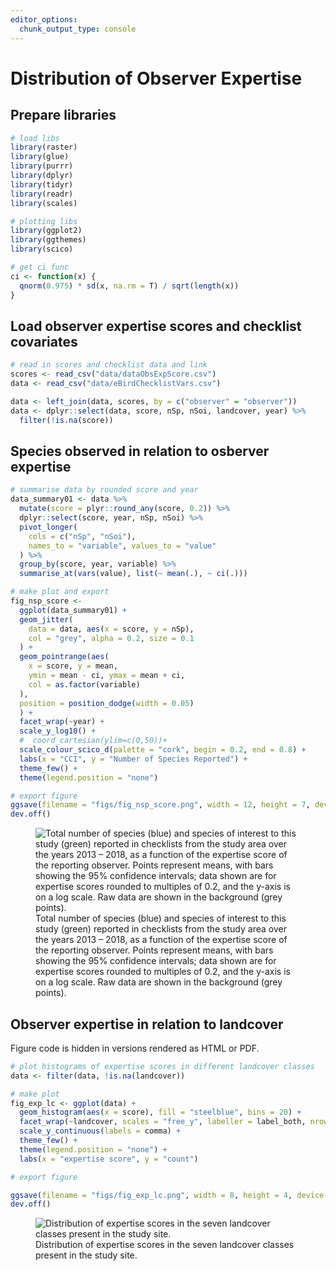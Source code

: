 ```yaml
---
editor_options: 
  chunk_output_type: console
---
```


# Distribution of Observer Expertise

## Prepare libraries

```r
# load libs
library(raster)
library(glue)
library(purrr)
library(dplyr)
library(tidyr)
library(readr)
library(scales)

# plotting libs
library(ggplot2)
library(ggthemes)
library(scico)

# get ci func
ci <- function(x) {
  qnorm(0.975) * sd(x, na.rm = T) / sqrt(length(x))
}
```

## Load observer expertise scores and checklist covariates

```r
# read in scores and checklist data and link
scores <- read_csv("data/dataObsExpScore.csv")
data <- read_csv("data/eBirdChecklistVars.csv")

data <- left_join(data, scores, by = c("observer" = "observer"))
data <- dplyr::select(data, score, nSp, nSoi, landcover, year) %>%
  filter(!is.na(score))
```

## Species observed in relation to osberver expertise

```r
# summarise data by rounded score and year
data_summary01 <- data %>%
  mutate(score = plyr::round_any(score, 0.2)) %>%
  dplyr::select(score, year, nSp, nSoi) %>%
  pivot_longer(
    cols = c("nSp", "nSoi"),
    names_to = "variable", values_to = "value"
  ) %>%
  group_by(score, year, variable) %>%
  summarise_at(vars(value), list(~ mean(.), ~ ci(.)))

# make plot and export
fig_nsp_score <-
  ggplot(data_summary01) +
  geom_jitter(
    data = data, aes(x = score, y = nSp),
    col = "grey", alpha = 0.2, size = 0.1
  ) +
  geom_pointrange(aes(
    x = score, y = mean,
    ymin = mean - ci, ymax = mean + ci,
    col = as.factor(variable)
  ),
  position = position_dodge(width = 0.05)
  ) +
  facet_wrap(~year) +
  scale_y_log10() +
  #  coord_cartesian(ylim=c(0,50))+
  scale_colour_scico_d(palette = "cork", begin = 0.2, end = 0.8) +
  labs(x = "CCI", y = "Number of Species Reported") +
  theme_few() +
  theme(legend.position = "none")

# export figure
ggsave(filename = "figs/fig_nsp_score.png", width = 12, height = 7, device = png(), dpi = 300)
dev.off()
```

![Total number of species (blue) and species of interest to this study (green) reported in checklists from the study area over the years 2013 -- 2018, as a function of the expertise score of the reporting observer. Points represent means, with bars showing the 95% confidence intervals; data shown are for expertise scores rounded to multiples of 0.2, and the y-axis is on a log scale. Raw data are shown in the background (grey points).](figs/fig_nsp_score.png)

## Observer expertise in relation to landcover

Figure code is hidden in versions rendered as HTML or PDF.

```r
# plot histograms of expertise scores in different landcover classes
data <- filter(data, !is.na(landcover))

# make plot
fig_exp_lc <- ggplot(data) +
  geom_histogram(aes(x = score), fill = "steelblue", bins = 20) +
  facet_wrap(~landcover, scales = "free_y", labeller = label_both, nrow = 2) +
  scale_y_continuous(labels = comma) +
  theme_few() +
  theme(legend.position = "none") +
  labs(x = "expertise score", y = "count")

# export figure

ggsave(filename = "figs/fig_exp_lc.png", width = 8, height = 4, device = png(), dpi = 300)
dev.off()
```

![Distribution of expertise scores in the seven landcover classes present in the study site.](figs/fig_exp_lc.png)
